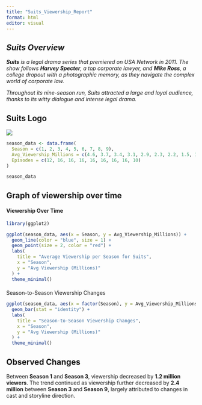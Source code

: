 ```yaml
---
title: "Suits_Viewership_Report"
format: html
editor: visual
---
```


## *Suits Overview*

***Suits** is a legal drama series that premiered on USA Network in 2011. The show follows **Harvey Specter**, a top corporate lawyer, and **Mike Ross**, a college dropout with a photographic memory, as they navigate the complex world of corporate law.*

*Throughout its nine-season run, Suits attracted a large and loyal audience, thanks to its witty dialogue and intense legal drama.*

## Suits Logo

![](images/image-337105016.png)

```r
season_data <- data.frame(
  Season = c(1, 2, 3, 4, 5, 6, 7, 8, 9),
  Avg_Viewership_Millions = c(4.6, 3.7, 3.4, 3.1, 2.9, 2.3, 2.2, 1.5, 1.0),
  Episodes = c(12, 16, 16, 16, 16, 16, 16, 16, 10)
)

season_data
```

## Graph of viewership over time

#### Viewership Over Time

```r
library(ggplot2)

ggplot(season_data, aes(x = Season, y = Avg_Viewership_Millions)) +
  geom_line(color = "blue", size = 1) +
  geom_point(size = 2, color = "red") +
  labs(
    title = "Average Viewership per Season for Suits",
    x = "Season",
    y = "Avg Viewership (Millions)"
  ) +
  theme_minimal()

```

#### 
Season-to-Season Viewership Changes

```r
ggplot(season_data, aes(x = factor(Season), y = Avg_Viewership_Millions, fill = factor(Season))) +
  geom_bar(stat = "identity") +
  labs(
    title = "Season-to-Season Viewership Changes",
    x = "Season",
    y = "Avg Viewership (Millions)"
  ) +
  theme_minimal()
```

## Observed Changes

Between **Season 1** and **Season 3**, viewership decreased by **1.2 million viewers**. The trend continued as viewership further decreased by **2.4 million** between **Season 3** and **Season 9**, largely attributed to changes in cast and storyline direction.
